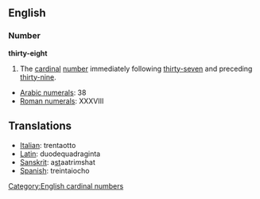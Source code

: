 == English ==
=== Number ===
'''thirty-eight'''

#The [[cardinal]] [[number]] immediately following [[thirty-seven]] and preceding [[thirty-nine]].

*[[w:Arabic Numerals|Arabic numerals]]: 38
*[[w:Roman numerals|Roman numerals]]: XXXVIII
 
==Translations==
*[[Italian]]: trentaotto
*[[Latin]]: duodequadraginta
*[[Sanskrit]]: a<u>st</u>aatri''m''shat
*[[Spanish]]: treintaiocho

[[Category:English cardinal numbers]]